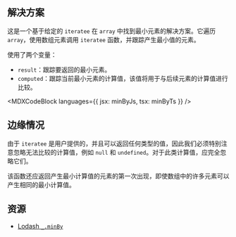 

## 解决方案

这是一个基于给定的 `iteratee` 在 `array` 中找到最小元素的解决方案。它遍历 `array`，使用数组元素调用 `iteratee` 函数，并跟踪产生最小值的元素。

使用了两个变量：

* `result`：跟踪要返回的最小元素。
* `computed`：跟踪当前最小元素的计算值，该值将用于与后续元素的计算值进行比较。

<MDXCodeBlock languages={{ jsx: minByJs, tsx: minByTs }} />

## 边缘情况

由于 `iteratee` 是用户提供的，并且可以返回任何类型的值，因此我们必须特别注意忽略无法比较的计算值，例如 `null` 和 `undefined`。对于此类计算值，应完全忽略它们。

该函数还应返回产生最小计算值的元素的第一次出现，即使数组中的许多元素可以产生相同的最小计算值。

## 资源

* [Lodash `_.minBy`](https://lodash.com/docs/#minBy)
